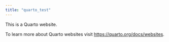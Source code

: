 ```yaml
---
title: "quarto_test"
---
```


This is a Quarto website.

To learn more about Quarto websites visit <https://quarto.org/docs/websites>.
